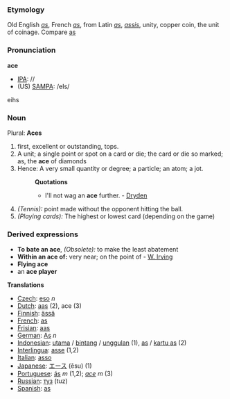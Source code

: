===Etymology===
Old English ''[[as]]'', French ''[[as]]'', from Latin ''[[as]]'', ''[[assis]]'', unity, copper coin, the unit of coinage. Compare [[as]]
===Pronunciation===
'''ace'''
*[[IPA]]: //
*(US) [[SAMPA]]: /eIs/
eihs
===Noun===
Plural: '''Aces'''
#first, excellent or outstanding, tops.
#A unit; a single point or spot on a card or die; the card or die so marked; as, the '''ace''' of diamonds
#Hence: A very small quantity or degree; a particle; an atom; a jot.
#:'''Quotations'''
#:*I'll not wag an '''ace''' further. - [[Dryden]]
#''(Tennis):'' point made without the opponent hitting the ball.
#''(Playing cards):'' The highest or lowest card (depending on the game)
===Derived expressions===
*'''To bate an ace''', ''(Obsolete):'' to make the least abatement
*'''Within an ace of:''' very near; on the point of - [[W. Irving]]
*'''Flying ace'''
*an '''ace player'''

'''Translations'''
*[[Czech]]: [[eso]] ''n''
*[[Dutch]]: [[aas]] (2), ace (3)
*[[Finnish]]: [[ässä]]
*[[French]]: [[as]]
*[[Frisian]]: [[aas]]
*[[German]]: [[As]] ''n''
*[[Indonesian]]: [[utama]] / [[bintang]] / [[unggul]]an (1), [[as]] / [[kartu as]] (2)
*[[Interlingua]]: [[asse]] (1,2)
*[[Italian]]: [[asso]]
*[[Japanese]]: [[エース]] (ēsu) (1)
*[[Portuguese]]: [[ás]] ''m'' (1,2); ''[[ace]]'' ''m'' (3)
*[[Russian]]: [[туз]] (tuz)
*[[Spanish]]: [[as]]
